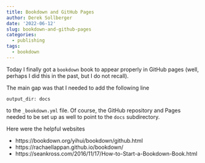 ```yaml
---
title: Bookdown and GitHub Pages
author: Derek Sollberger
date: '2022-06-12'
slug: bookdown-and-github-pages
categories:
  - publishing
tags:
  - bookdown
---
```


Today I finally got a `bookdown` book to appear properly in GitHub pages (well, perhaps I did this in the past, but I do not recall).

The main gap was that I needed to add the following line

```
output_dir: docs
```

to the `_bookdown.yml` file.  Of course, the GitHub repository and Pages needed to be set up as well to point to the `docs` subdirectory.

Here were the helpful websites

* https://bookdown.org/yihui/bookdown/github.html
* https://rachaellappan.github.io/bookdown/
* https://seankross.com/2016/11/17/How-to-Start-a-Bookdown-Book.html



